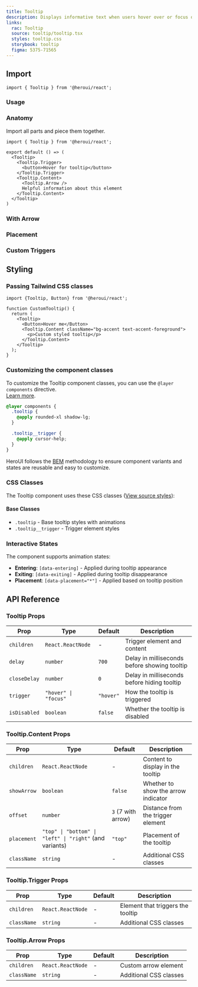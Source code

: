 ```yaml
---
title: Tooltip
description: Displays informative text when users hover over or focus on an element
links:
  rac: Tooltip
  source: tooltip/tooltip.tsx
  styles: tooltip.css
  storybook: tooltip
  figma: 5375-71565
---
```


## Import

```tsx
import { Tooltip } from '@heroui/react';
```

### Usage

<ComponentPreview
  name="tooltip-basic"
/>

### Anatomy

Import all parts and piece them together.

```tsx
import { Tooltip } from '@heroui/react';

export default () => (
  <Tooltip>
    <Tooltip.Trigger>
      <button>Hover for tooltip</button>
    </Tooltip.Trigger>
    <Tooltip.Content>
      <Tooltip.Arrow />
      Helpful information about this element
    </Tooltip.Content>
  </Tooltip>
)
```

### With Arrow

<ComponentPreview
  name="tooltip-with-arrow"
/>

### Placement

<ComponentPreview
  name="tooltip-placement"
/>

### Custom Triggers

<ComponentPreview
  name="tooltip-custom-trigger"
/>

## Styling

### Passing Tailwind CSS classes

```tsx
import {Tooltip, Button} from '@heroui/react';

function CustomTooltip() {
  return (
    <Tooltip>
      <Button>Hover me</Button>
      <Tooltip.Content className="bg-accent text-accent-foreground">
        <p>Custom styled tooltip</p>
      </Tooltip.Content>
    </Tooltip>
  );
}
```

### Customizing the component classes

To customize the Tooltip component classes, you can use the `@layer components` directive.
<br/>[Learn more](https://tailwindcss.com/docs/adding-custom-styles#adding-component-classes).

```css
@layer components {
  .tooltip {
    @apply rounded-xl shadow-lg;
  }

  .tooltip__trigger {
    @apply cursor-help;
  }
}
```

HeroUI follows the [BEM](https://getbem.com/) methodology to ensure component variants and states are reusable and easy to customize.

### CSS Classes

The Tooltip component uses these CSS classes ([View source styles](https://github.com/heroui-inc/heroui/blob/v3/packages/styles/components/tooltip.css)):

#### Base Classes
- `.tooltip` - Base tooltip styles with animations
- `.tooltip__trigger` - Trigger element styles

### Interactive States

The component supports animation states:

- **Entering**: `[data-entering]` - Applied during tooltip appearance
- **Exiting**: `[data-exiting]` - Applied during tooltip disappearance
- **Placement**: `[data-placement="*"]` - Applied based on tooltip position

## API Reference

### Tooltip Props

| Prop | Type | Default | Description |
|------|------|---------|-------------|
| `children` | `React.ReactNode` | - | Trigger element and content |
| `delay` | `number` | `700` | Delay in milliseconds before showing tooltip |
| `closeDelay` | `number` | `0` | Delay in milliseconds before hiding tooltip |
| `trigger` | `"hover" \| "focus"` | `"hover"` | How the tooltip is triggered |
| `isDisabled` | `boolean` | `false` | Whether the tooltip is disabled |

### Tooltip.Content Props

| Prop | Type | Default | Description |
|------|------|---------|-------------|
| `children` | `React.ReactNode` | - | Content to display in the tooltip |
| `showArrow` | `boolean` | `false` | Whether to show the arrow indicator |
| `offset` | `number` | `3` (7 with arrow) | Distance from the trigger element |
| `placement` | `"top" \| "bottom" \| "left" \| "right"` (and variants) | `"top"` | Placement of the tooltip |
| `className` | `string` | - | Additional CSS classes |

### Tooltip.Trigger Props

| Prop | Type | Default | Description |
|------|------|---------|-------------|
| `children` | `React.ReactNode` | - | Element that triggers the tooltip |
| `className` | `string` | - | Additional CSS classes |

### Tooltip.Arrow Props

| Prop | Type | Default | Description |
|------|------|---------|-------------|
| `children` | `React.ReactNode` | - | Custom arrow element |
| `className` | `string` | - | Additional CSS classes |
